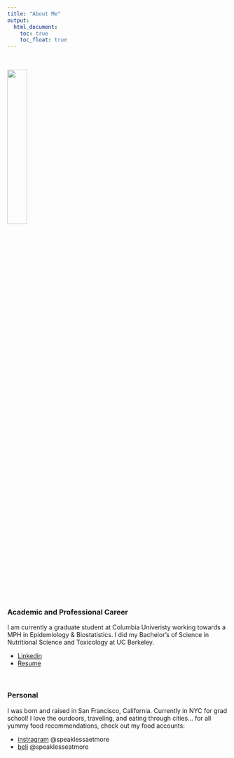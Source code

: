 ```yaml
---
title: "About Me"
output: 
  html_document:
    toc: true
    toc_float: true
---
```

<br>

<img src="images/linkedinprofile.jpg" style="width:30%">

<br>

### Academic and Professional Career

<div class="well">
I am currently a graduate student at Columbia Univeristy working towards a MPH in Epidemiology & Biostatistics. I did my Bachelor's of Science in Nutritional Science and Toxicology at UC Berkeley. 

* [Linkedin](https://www.linkedin.com/in/wendyzhou/)
* [Resume](resume.html)

</div>

<br>

### Personal
<div class="well">

I was born and raised in San Francisco, California. Currently in NYC for grad school! 
I love the ourdoors, traveling, and eating through cities...
for all yummy food recommendations, check out my food accounts:

* [instragram](https://www.instagram.com/speaklesseatmore/) @speaklessaetmore
* [beli](https://app.beliapp.com/lists/speaklesseatmore) @speaklesseatmore

</div>